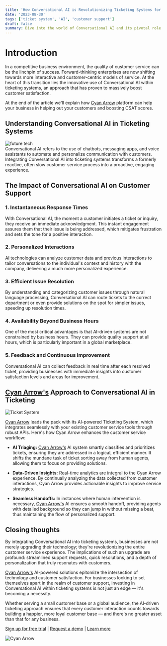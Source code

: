 ```yaml
---
title: 'How Conversational AI is Revolutionizing Ticketing Systems for Enhanced Customer Happiness'
date: '2023-08-30'
tags: ['ticket system', 'AI', 'customer support']
draft: false
summary: Dive into the world of Conversational AI and its pivotal role in redefining ticketing systems, leading to unparalleled customer satisfaction. This guide explores how integrating Conversational AI can streamline support requests, personalize customer interactions, and build stronger relationships for long-term business success.
---
```


# Introduction
In a competitive business environment, the quality of customer service can be the linchpin of success. Forward-thinking enterprises are now shifting towards more 
interactive and customer-centric models of service. At the heart of this transition lies the innovative use of Conversational AI within ticketing systems, an approach 
that has proven to massively boost customer satisfaction.

At the end of the article we'll explain how [Cyan Arrow](https://www.cyanarrow.com) platform can help your business in helping out your customers and boosting CSAT scores.

<TOCInline toc={props.toc} exclude="Introduction"/>

## Understanding Conversational AI in Ticketing Systems
<div className="flex relative w-full h-[250px] p-4 border rounded shadow overflow-hidden bg-white">
    <Image alt="future tech" src="/static/images/future_tech.svg" fill={true} className=" object-contain -mt-0 " />
</div>
Conversational AI refers to the use of chatbots, messaging apps, and voice assistants to automate and personalize communication with customers. 
Integrating Conversational AI into ticketing systems transforms a formerly reactive, often slow customer service process into a proactive, engaging experience.

## The Impact of Conversational AI on Customer Support

### 1. Instantaneous Response Times
With Conversational AI, the moment a customer initiates a ticket or inquiry, they receive an immediate acknowledgment. This instant engagement assures them that 
their issue is being addressed, which mitigates frustration and sets the tone for a positive interaction.

### 2. Personalized Interactions
AI technologies can analyze customer data and previous interactions to tailor conversations to the individual's context and history with the company, 
delivering a much more personalized experience.

### 3. Efficient Issue Resolution
By understanding and categorizing customer issues through natural language processing, Conversational AI can route tickets to the correct department or 
even provide solutions on the spot for simpler issues, speeding up resolution times.

### 4. Availability Beyond Business Hours
One of the most critical advantages is that AI-driven systems are not constrained by business hours. They can provide quality support at all hours, which 
is particularly important in a global marketplace.

### 5. Feedback and Continuous Improvement
Conversational AI can collect feedback in real time after each resolved ticket, providing businesses with immediate insights into customer satisfaction 
levels and areas for improvement.

## [Cyan Arrow's](https://www.cyanarrow.com) Approach to Conversational AI in Ticketing
<div className="flex relative w-full h-[250px] p-4 border rounded shadow overflow-hidden bg-white">
    <Image alt="Ticket System" src="/static/images/ticket_system.svg" fill={true} className=" object-contain -mt-0 " />
</div>

[Cyan Arrow](https://www.cyanarrow.com) leads the pack with its AI-powered Ticketing System, which integrates seamlessly with your existing customer service tools through robust APIs. 
Here's how Cyan Arrow enhances the customer service workflow:

* **AI Triaging:**
[Cyan Arrow's](https://www.cyanarrow.com) AI system smartly classifies and prioritizes tickets, ensuring they are addressed in a logical, efficient manner. It shifts the mundane task 
of ticket sorting away from human agents, allowing them to focus on providing solutions.

* **Data-Driven Insights:**
Real-time analytics are integral to the Cyan Arrow experience. By continually analyzing the data collected from customer interactions, Cyan Arrow provides 
actionable insights to improve service strategies. 

* **Seamless Handoffs:**
In instances where human intervention is necessary, [Cyan Arrow's](https://www.cyanarrow.com) AI ensures a smooth handoff, providing agents with detailed background so they can jump in 
without missing a beat, thus maintaining the flow of personalized support.

## Closing thoughts

By integrating Conversational AI into ticketing systems, businesses are not merely upgrading their technology; they're revolutionizing the entire customer service experience. 
The implications of such an upgrade are profound: streamlined support requests, quick resolutions, and a depth of personalization that truly resonates with customers.

[Cyan Arrow's](https://www.cyanarrow.com) AI-powered solutions epitomize the intersection of technology and customer satisfaction. For businesses looking to set themselves apart in the realm of 
customer support, investing in Conversational AI within ticketing systems is not just an edge — it's becoming a necessity.

Whether serving a small customer base or a global audience, the AI-driven ticketing approach ensures that every customer interaction counts towards building a happier, 
more loyal customer base — and there's no greater asset than that for any business.

[Sign up for free trial](https://app.cyanarrow.com) | [Request a demo](https://calendly.com/anshulkumar-ca?background_color=27272a&text_color=ffffff&primary_color=00ffff) | [Learn more](https://www.cyanarrow.com)

<div className=" relative w-full h-[100px] ">
    <Image alt="Cyan Arrow" src="https://uc3b3aipuvs3z1xy.public.blob.vercel-storage.com/tour-assets/logo-ef9CHUYyipFDpdvekPfwG6RuZRlFct.svg" fill={true} className=" object-contain -mt-0 " />
</div>